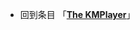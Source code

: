 {{LPR
|article = The KMPlayer
|latest_release_version = 
|latest_release_date = {{release date and age|2009|02|16}}
}}<noinclude>


* 回到条目 「'''[[The KMPlayer]]'''」
[[Category:最新预览版模板|{{SUBPAGENAME}}]]
</noinclude>